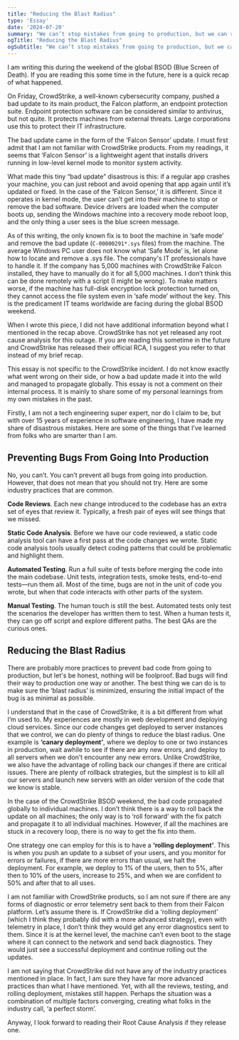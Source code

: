 ```yaml
---
title: "Reducing the Blast Radius"
type: 'Essay'
date: '2024-07-20'
summary: "We can’t stop mistakes from going to production, but we can reduce their blast radius."
ogTitle: "Reducing the Blast Radius"
ogSubtitle: "We can’t stop mistakes from going to production, but we can reduce their blast radius."
---
```


I am writing this during the weekend of the global BSOD (Blue Screen of Death). If you are reading this some time in the future, here is a quick recap of what happened.

On Friday, CrowdStrike, a well-known cybersecurity company, pushed a bad update to its main product, the Falcon platform, an endpoint protection suite. Endpoint protection software can be considered similar to antivirus, but not quite. It protects machines from external threats. Large corporations use this to protect their IT infrastructure.

The bad update came in the form of the ‘Falcon Sensor’ update. I must first admit that I am not familiar with CrowdStrike products. From my readings, it seems that ‘Falcon Sensor’ is a lightweight agent that installs drivers running in low-level kernel mode to monitor system activity.

What made this tiny “bad update” disastrous is this: if a regular app crashes your machine, you can just reboot and avoid opening that app again until it’s updated or fixed. In the case of the ‘Falcon Sensor,’ it is different. Since it operates in kernel mode, the user can’t get into their machine to stop or remove the bad software. Device drivers are loaded when the computer boots up, sending the Windows machine into a recovery mode reboot loop, and the only thing a user sees is the blue screen message.

As of this writing, the only known fix is to boot the machine in ‘safe mode’ and remove the bad update (`C-00000291*.sys` files) from the machine. The average Windows PC user does not know what ‘Safe Mode’ is, let alone how to locate and remove a .sys file. The company's IT professionals have to handle it. If the company has 5,000 machines with CrowdStrike Falcon installed, they have to manually do it for all 5,000 machines. I don’t think this can be done remotely with a script (I might be wrong). To make matters worse, if the machine has full-disk encryption lock protection turned on, they cannot access the file system even in ‘safe mode’ without the key. This is the predicament IT teams worldwide are facing during the global BSOD weekend.

When I wrote this piece, I did not have additional information beyond what I mentioned in the recap above. CrowdStrike has not yet released any root cause analysis for this outage. If you are reading this sometime in the future and CrowdStrike has released their official RCA, I suggest you refer to that instead of my brief recap.

This essay is not specific to the CrowdStrike incident. I do not know exactly what went wrong on their side, or how a bad update made it into the wild and managed to propagate globally. This essay is not a comment on their internal process. It is mainly to share some of my personal learnings from my own mistakes in the past.

Firstly, I am not a tech engineering super expert, nor do I claim to be, but with over 15 years of experience in software engineering, I have made my share of disastrous mistakes. Here are some of the things that I’ve learned from folks who are smarter than I am.

## Preventing Bugs From Going Into Production
No, you can’t. You can’t prevent all bugs from going into production. However, that does not mean that you should not try. Here are some industry practices that are common.

**Code Reviews**. Each new change introduced to the codebase has an extra set of eyes that review it. Typically, a fresh pair of eyes will see things that we missed.

**Static Code Analysis**. Before we have our code reviewed, a static code analysis tool can have a first pass at the code changes we wrote. Static code analysis tools usually detect coding patterns that could be problematic and highlight them.

**Automated Testing**. Run a full suite of tests before merging the code into the main codebase. Unit tests, integration tests, smoke tests, end-to-end tests—run them all. Most of the time, bugs are not in the unit of code you wrote, but when that code interacts with other parts of the system.

**Manual Testing**. The human touch is still the best. Automated tests only test the scenarios the developer has written them to test. When a human tests it, they can go off script and explore different paths. The best QAs are the curious ones.
 
## Reducing the Blast Radius
There are probably more practices to prevent bad code from going to production, but let's be honest, nothing will be foolproof. Bad bugs will find their way to production one way or another. The best thing we can do is to make sure the ‘blast radius’ is minimized, ensuring the initial impact of the bug is as minimal as possible.

I understand that in the case of CrowdStrike, it is a bit different from what I’m used to. My experiences are mostly in web development and deploying cloud services. Since our code changes get deployed to server instances that we control, we can do plenty of things to reduce the blast radius. One example is **‘canary deployment’**, where we deploy to one or two instances in production, wait awhile to see if there are any new errors, and deploy to all servers when we don’t encounter any new errors. Unlike CrowdStrike, we also have the advantage of rolling back our changes if there are critical issues. There are plenty of rollback strategies, but the simplest is to kill all our servers and launch new servers with an older version of the code that we know is stable.

In the case of the CrowdStrike BSOD weekend, the bad code propagated globally to individual machines. I don’t think there is a way to roll back the update on all machines; the only way is to ‘roll forward’ with the fix patch and propagate it to all individual machines. However, if all the machines are stuck in a recovery loop, there is no way to get the fix into them.

One strategy one can employ for this is to have a **‘rolling deployment’**. This is when you push an update to a subset of your users, and you monitor for errors or failures, if there are more errors than usual, we halt the deployment. For example, we deploy to 1% of the users, then to 5%, after then to 10% of the users, increase to 25%, and when we are confident to 50% and after that to all uses.

I am not familiar with CrowdStrike products, so I am not sure if there are any forms of diagnostic or error telemetry sent back to them from their Falcon platform. Let’s assume there is. If CrowdStrike did a ‘rolling deployment’ (which I think they probably did with a more advanced strategy), even with telemetry in place, I don’t think they would get any error diagnostics sent to them. Since it is at the kernel level, the machine can’t even boot to the stage where it can connect to the network and send back diagnostics. They would just see a successful deployment and continue rolling out the updates.

I am not saying that CrowdStrike did not have any of the industry practices mentioned in place. In fact, I am sure they have far more advanced practices than what I have mentioned. Yet, with all the reviews, testing, and rolling deployment, mistakes still happen. Perhaps the situation was a combination of multiple factors converging, creating what folks in the industry call, ‘a perfect storm’.

Anyway, I look forward to reading their Root Cause Analysis if they release one.

